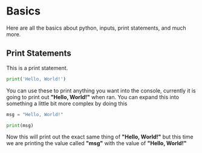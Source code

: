 # Basics
Here are all the basics about python, inputs, print statements, and much more.

## Print Statements
This is a print statement.
```py filename="main.py" copy
print('Hello, World!')
```
You can use these to print anything you want into the console, currently it is going to print out **"Hello, World!"** when ran. You can expand this into something a little bit more complex by doing this
```py filename="main.py" copy
msg = "Hello, World!"

print(msg)
```
Now this will print out the exact same thing of **"Hello, World!"** but this time we are printing the value called **"msg"** with the value of **"Hello, World!"**

